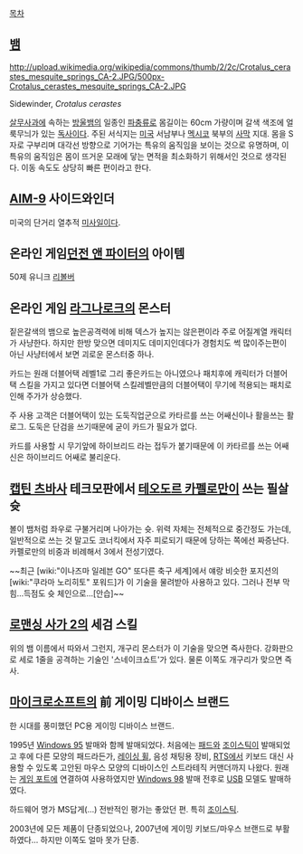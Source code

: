 [[목차]]
== [[뱀]] == 
http://upload.wikimedia.org/wikipedia/commons/thumb/2/2c/Crotalus_cerastes_mesquite_springs_CA-2.JPG/500px-Crotalus_cerastes_mesquite_springs_CA-2.JPG

Sidewinder, ''Crotalus cerastes''

[[살무사]]과에 속하는 [[방울뱀]]의 일종인 [[파충류]]로 몸길이는 60cm 가량이며 갈색 색조에 얼룩무늬가 있는 [[독사]]이다. 주된 서식지는 [[미국]] 서남부나 [[멕시코]] 북부의 [[사막]] 지대. 몸을 S자로 구부리며 대각선 방향으로 기어가는 특유의 움직임을 보이는 것으로 유명하며, 이 특유의 움직임은 몸이 뜨거운 모래에 닿는 면적을 최소화하기 위해서인 것으로 생각된다. 이동 속도도 상당히 빠른 편이라고 한다.

{{{#!html
<object width="420" height="315"><param name="movie" value="http://www.youtube.com/v/JyXNBAHu32o?version=3&amp;hl=ko_KR"></param><param name="allowFullScreen" value="true"></param><param name="allowscriptaccess" value="always"></param><embed src="http://www.youtube.com/v/JyXNBAHu32o?version=3&amp;hl=ko_KR" type="application/x-shockwave-flash" width="420" height="315" allowscriptaccess="always" allowfullscreen="true"></embed></object>
}}}

== [[AIM-9]] 사이드와인더 ==
미국의 단거리 열추적 [[미사일]]이다.

== 온라인 게임[[던전 앤 파이터]]의 아이템 ==
50제 유니크 [[리볼버]]
== 온라인 게임 [[라그나로크]]의 몬스터 ==
짙은갈색의 뱀으로 높은공격력에 비해 덱스가 높지는 않은편이라 주로 어질계열 캐릭터가 사냥한다. 하지만 한방 맞으면 데미지도 데미지인데다가 경험치도 썩 많이주는편이 아닌 사냥터에서 보면 괴로운 몬스터중 하나.

카드는 원래 더블어택 레벨1로 그리 좋은카드는 아니였으나 패치후에 캐릭터가 더블어택 스킬을 가지고 있다면 더블어택 스킬레벨만큼의 더블어택이 무기에 적용되는 패치로 인해 주가가 상승했다.

주 사용 고객은 더블어택이 있는 도둑직업군으로 카타르를 쓰는 어쌔신이나 활을쓰는 활로그. 도둑은 단검을 쓰기때문에 굳이 카드가 필요가 없다.

카드를 사용할 시 무기앞에 하이브리드 라는 접두가 붙기때문에 이 카타르를 쓰는 어쌔신은 하이브리드 어쌔로 불리운다.

== [[캡틴 츠바사]] 테크모판에서 [[테오도르 카펠로만]]이 쓰는 필살 슛 ==
볼이 뱀처럼 좌우로 구불거리며 나아가는 슛. 위력 자체는 전체적으로 중간정도 가는데, 일반적으로 쓰는 것 말고도 코너킥에서 자주 피로되기 때문에 당하는 쪽에선 짜증난다. 카펠로만의 비중과 비례해서 3에서 전성기였다.

~~최근 [wiki:"이나즈마 일레븐 GO" 또다른 축구 세계]에서 얘랑 비슷한 포지션의 [wiki:"쿠라마 노리히토" 포워드]가 이 기술을 물려받아 사용하고 있다. 그러나 전부 막힘...득점도 슛 체인으로...[안습]~~

== [[로맨싱 사가 2]]의 세검 스킬 ==
위의 뱀 이름에서 따와서 그런지, 개구리 몬스터가 이 기술을 맞으면 즉사한다. 강화판으로 세로 1줄을 공격하는 기술인 '스네이크쇼트'가 있다. 물론 이쪽도 개구리가 맞으면 즉사.

== [[마이크로소프트]]의 前 게이밍 디바이스 브랜드 ==
한 시대를 풍미했던 PC용 게이밍 디바이스 브랜드.

1995년 [[Windows 95]] 발매와 함께 발매되었다. 처음에는 [[패드]]와 [[조이스틱]]이 발매되었고 후에 다른 모양의 패드라든가, [[레이싱 휠]], 음성 채팅용 장비, [[RTS]]에서 키보드 대신 사용할 수 있도록 고안된 마우스 모양의 디바이스인 스트라테직 커맨더까지 나왔다. 원래는 [[단자/데이터 입출력#s-3.1.7|게임 포트]]에 연결하여 사용하였지만 [[Windows 98]] 발매 전후로 [[USB]] 모델도 발매하였다.

하드웨어 명가 MS답게(...) 전반적인 평가는 좋았던 편. 특히 [[조이스틱]].

2003년에 모든 제품이 단종되었으나, 2007년에 게이밍 키보드/마우스 브랜드로 부활하였다... 하지만 이쪽도 얼마 못가 단종.
